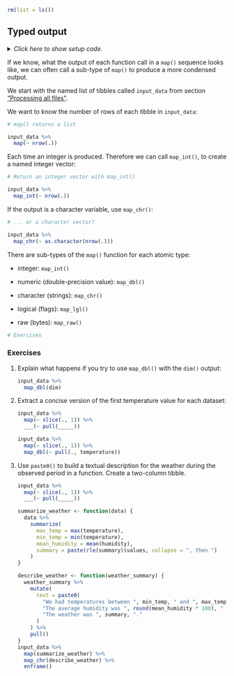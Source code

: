 ```r
rm(list = ls())
```


## Typed output



<details><summary>*Click here to show setup code.*</summary>
```r
### Typed output

```
```r
library(tidyverse)
library(here)

dict <- readxl::read_excel(here("data/cities.xlsx"))

input_data <-
  dict %>%
  select(city_code, weather_filename) %>%
  deframe() %>%
  map(~ readxl::read_excel(here(.)))
```
</details>

If we know, what the output of each function call in a `map()` sequence looks like, we can often call a sub-type of `map()` to produce a more condensed output.

We start with the named list of tibbles called `input_data` from section ["Processing all files"](#map).

We want to know the number of rows of each tibble in `input_data`:

```r
# map() returns a list
```
```r
input_data %>%
  map(~ nrow(.))
```

Each time an integer is produced.
Therefore we can call `map_int()`, to create a named integer vector:

```r
# Return an integer vector with map_int()
```
```r
input_data %>%
  map_int(~ nrow(.))
```

If the output is a character variable, use `map_chr()`:

```r
# ... or a character vector?
```
```r
input_data %>%
  map_chr(~ as.character(nrow(.)))
```

There are sub-types of the `map()` function for each atomic type:

- integer: `map_int()`

- numeric (double-precision value): `map_dbl()`

- character (strings): `map_chr()`

- logical (flags): `map_lgl()`

- raw (bytes): `map_raw()`

```r
# Exercises
```

### Exercises

1. Explain what happens if you try to use `map_dbl()` with the `dim()` output:

    ```r
    input_data %>% 
      map_dbl(dim)
    ```

1. Extract a concise version of the first temperature value for each dataset:

    ```r
    input_data %>% 
      map(~ slice(., 1)) %>%
      ___(~ pull(_____))
    ```
    
    ```r
    input_data %>% 
      map(~ slice(., 1)) %>%
      map_dbl(~ pull(., temperature))
    ```

1. Use `paste0()` to build a textual description for the weather during the observed period in a function. Create a two-column tibble.

    ```r
    input_data %>% 
      map(~ slice(., 1)) %>%
      ___(~ pull(_____))
    ```
    
    ```r
    summarize_weather <- function(data) {
      data %>%
        summarize(
          max_temp = max(temperature),
          min_temp = min(temperature),
          mean_humidity = mean(humidity),
          summary = paste(rle(summary)$values, collapse = ", then ")
        )
    }

    describe_weather <- function(weather_summary) {
      weather_summary %>%
        mutate(
          text = paste0(
            "We had temperatures between ", min_temp, " and ", max_temp, " °C."
            "The average humidity was ", round(mean_humidity * 100), " %. ",
            "The weather was ", summary, "."
          )
        ) %>% 
        pull()
    }
    input_data %>% 
      map(summarize_weather) %>%
      map_chr(describe_weather) %>% 
      enframe()
    ```
